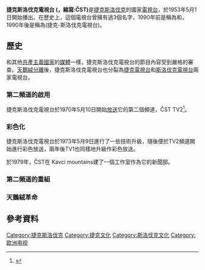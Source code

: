 {{expand|time=2015-01-16T01:36:19+00:00}}
{{Infobox Network
| network_name = 捷克斯洛伐克電視台
| network_logo = [[File:_Czechoslovak_Television_Logo.svg|150px]]
| country      = [[捷克斯洛伐克|捷克斯洛伐克]]   
| headquarters = [[捷克斯洛伐克|捷克斯洛伐克]][[布拉格|布拉格]] 
| network_type = [[公共廣播|公共電視]]
| available    = 
| owner        = {{link-en|捷克斯洛伐克政府|Government of Czechoslovakia}}
| key_people   =
| launch_date  = 1953年5月1日
| closure_date = 1992年12月31日
| founder      =
| slogan       =
| motto        =
| past_names   = 
}}
'''捷克斯洛伐克電視台 ({{lang-en|Czechoslovak Television}}，縮寫:ČST)'''是[[捷克斯洛伐克|捷克斯洛伐克]]的國家[[電視台|電視台]]，於1953年5月1日開始播出。在歷史上，這個電視台曾擁有過3個名字，1990年前是稱為{{lang-cs|Československá televize}}和{{lang-sk|Československá televízia}}，1990年後是稱為{{lang-sk|Česko-slovenská televízia}}(捷克-斯洛伐克電視台)。

==歷史==
和其他[[共產主義國家|共產主義國家]]的[[媒體|媒體]]一樣，捷克斯洛伐克電視台的節目內容受到嚴格的審查。[[天鵝絨分離|天鵝絨分離]]後，捷克斯洛伐克電視台也分裂為[[捷克電視台|捷克電視台]]和[[斯洛伐克電視台|斯洛伐克電視台]]兩家電視台。

===第二頻道的啟用===
捷克斯洛伐克電視台於1970年5月10日開始[[放送|放送]]它的第二個頻道，ČST TV2<ref>{{cite web |url= http://www.ceskatelevize.cz/vse-o-ct/historie/ceskoslovenska-televize/prehistorie/ |title= Ceska Televize Prehistorie |last1=  |first1=  |last2=  |first2=  |date=  |website=  |publisher= Česka Televize |accessdate= 21 August 2014 |archive-date= 2020-11-26 |archive-url= https://web.archive.org/web/20201126133240/https://www.ceskatelevize.cz/vse-o-ct/historie/ceskoslovenska-televize/prehistorie/ |dead-url= no }}</ref>。

===彩色化===
捷克斯洛伐克電視台於1973年5月9日進行了一些技術升級，隨後便於TV2頻道開始進行彩色放送，兩年後TV1也同樣地升級作彩色放送。

於1979年，ČST在 Kavci mountains建了一個工作室作為它的新聞部。

===第二頻道的重組===

===天鵝絨革命===
{{Main|天鵝絨革命}}

==參考資料==
{{reflist}}
{{歐洲廣播聯盟成員}}
{{Eastern Bloc media|state=autocollapse}}

[[Category:捷克斯洛伐克|Category:捷克斯洛伐克]]
[[Category:捷克文化|Category:捷克文化]]
[[Category:斯洛伐克文化|Category:斯洛伐克文化]]
[[Category:欧洲电视|Category:欧洲电视]]
